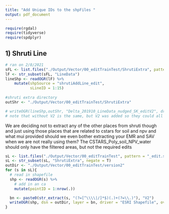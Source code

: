```yaml
---
title: "Add Unique IDs to the shpFiles "
output: pdf_document
---
```

```r
require(rgdal)
require(tidyverse)
require(spdplyr)
```


## 1) Shruti Line

```r
# ran on 2/8/2021
sFL <- list.files("./Output/Vector/00_editTrainTest/ShrutiExtra", pattern = ".shp$",full.names = T)
lF <- str_subset(sFL, "LineData")
lineShp <- readOGR(lF) %>%
    mutate(shpSource = "shrutiAddLine_edit",
           sLineID = 1:15)
  
#shruti extra directory
outShr <- "./Output/Vector/00_editTrainTest/ShrutiExtra" 

# writeOGR(lineShp,outShr, "Delta_201910_LineData_nudged_SK_editV2", driver = "ESRI Shapefile", overwrite_layer=T) 
# note that without V2 is the same, but V2 was added so they could all be run on the same list patternv
```


We are deciding not to extract any of the other places from shruti though and just using those places that are related to cstars for soil and npv and what mui provided 
should we even bother extracting your EMR and SAV when we are not really using them?
The CSTARS_Poly_soil_NPV_water should only have the filtered areas, but not the required edits 

```r
sL <- list.files("./Output/Vector/00_editTrainTest", pattern = "_edit.shp$", recursive = T, full.names = T)
sL <- str_subset(sL, "ShrutiExtra", negate = T)
outDir <- "./Output/Vector/00_editTrainTest/version2"
for (s in sL){
  # read in shapefile
  shp <- readOGR(s) %>% 
    # add in an ca 
    mutate(pointID = 1:nrow(.))

  bn <- paste0(str_extract(s, "(?=[^\\\\|/]*$)(.)+(?=\\.)"), "V2")
  writeOGR(shp, dsn = outDir, layer = bn, driver = "ESRI Shapefile", overwrite_layer = T)
}

```

